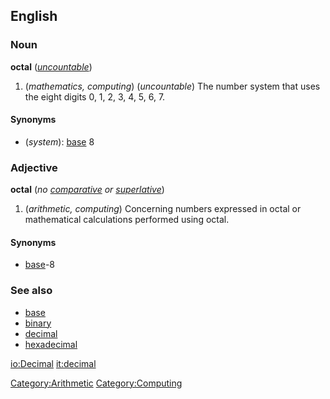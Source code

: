 ==English==
===Noun===
'''octal''' (''[[uncountable]]'')

#(''mathematics, computing'') (''uncountable'') The number system that uses the eight digits 0, 1, 2, 3, 4, 5, 6, 7.

====Synonyms====
*(''system''): [[base]] 8

===Adjective===
'''octal''' (''no [[comparative]] or [[superlative]]'')

#(''arithmetic, computing'') Concerning numbers expressed in octal or mathematical calculations performed using octal.

====Synonyms====
*[[base]]-8<!--the hyphen is required for the adjective-->

===See also===
*[[base]]
*[[binary]]
*[[decimal]]
*[[hexadecimal]]

[[Category:Arithmetic]]
[[Category:Computing]]

[[io:Decimal]]
[[it:decimal]]